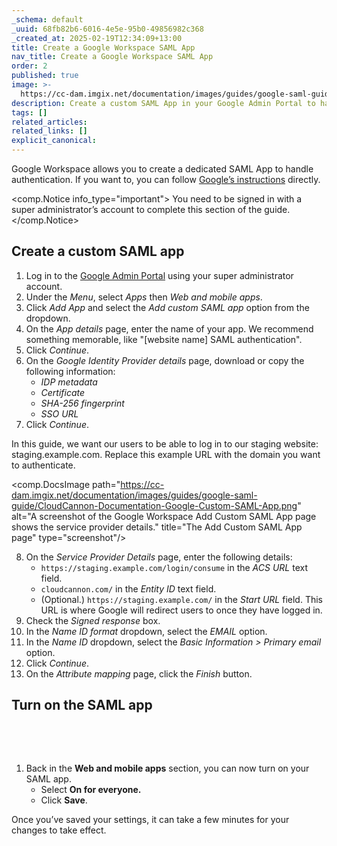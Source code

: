```yaml
---
_schema: default
_uuid: 68fb82b6-6016-4e5e-95b0-49856982c368
_created_at: 2025-02-19T12:34:09+13:00
title: Create a Google Workspace SAML App
nav_title: Create a Google Workspace SAML App
order: 2
published: true
image: >-
  https://cc-dam.imgix.net/documentation/images/guides/google-saml-guide/CloudCannon-Documentation-Google-SAML-Guide.png
description: Create a custom SAML App in your Google Admin Portal to handle
tags: []
related_articles:
related_links: []
explicit_canonical:
---
```

Google Workspace allows you to create a dedicated SAML App to handle authentication. If you want to, you can follow [Google’s instructions](https://support.google.com/a/answer/6087519?hl=en) directly.

<comp.Notice info_type="important">
  You need to be signed in with a super administrator’s account to complete this section of the guide.
</comp.Notice>

## Create a custom SAML app

1. Log in to the [Google Admin Portal](https://admin.google.com/) using your super administrator account.
2. Under the *Menu*, select *Apps* then *Web and mobile apps*.
3. Click *Add App* and select the *Add custom SAML app* option from the dropdown.
4. On the *App details* page, enter the name of your app. We recommend something memorable, like "\[website name\] SAML authentication".
5. Click *Continue*.
6. On the *Google Identity Provider details* page, download or copy the following information:
   * *IDP metadata*
   * *Certificate*
   * *SHA-256 fingerprint*
   * *SSO URL*
7. Click *Continue*.

In this guide, we want our users to be able to log in to our staging website: staging.example.com. Replace this example URL with the domain you want to authenticate.

<comp.DocsImage path="https://cc-dam.imgix.net/documentation/images/guides/google-saml-guide/CloudCannon-Documentation-Google-Custom-SAML-App.png" alt="A screenshot of the Google Workspace Add Custom SAML App page shows the service provider details." title="The Add Custom SAML App page" type="screenshot"/>

8. On the *Service Provider Details* page, enter the following details:
   * `https://staging.example.com/login/consume` in the *ACS URL* text field.
   * `cloudcannon.com/` in the *Entity ID* text field.
   * (Optional.) `https://staging.example.com/` in the *Start URL* field. This URL is where Google will redirect users to once they have logged in.
9. Check the *Signed response* box.
10. In the *Name ID format* dropdown, select the *EMAIL* option.
11. In the *Name ID* dropdown, select the *Basic Information &gt; Primary email* option.
12. Click *Continue*.
13. On the *Attribute mapping* page, click the *Finish* button.

## Turn on the SAML app

&nbsp;

&nbsp;

1. Back in the **Web and mobile apps** section, you can now turn on your SAML app.
   * Select **On for everyone.**
   * Click **Save**.

Once you’ve saved your settings, it can take a few minutes for your changes to take effect.